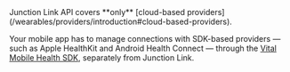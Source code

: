 
<Warning>
Junction Link API covers **only** [cloud-based providers](/wearables/providers/introduction#cloud-based-providers).

Your mobile app has to manage connections with SDK-based providers — such as Apple HealthKit and Android Health
Connect — through the [Vital Mobile Health SDK](/wearables/sdks/vital-health), separately from Junction Link.
</Warning>
